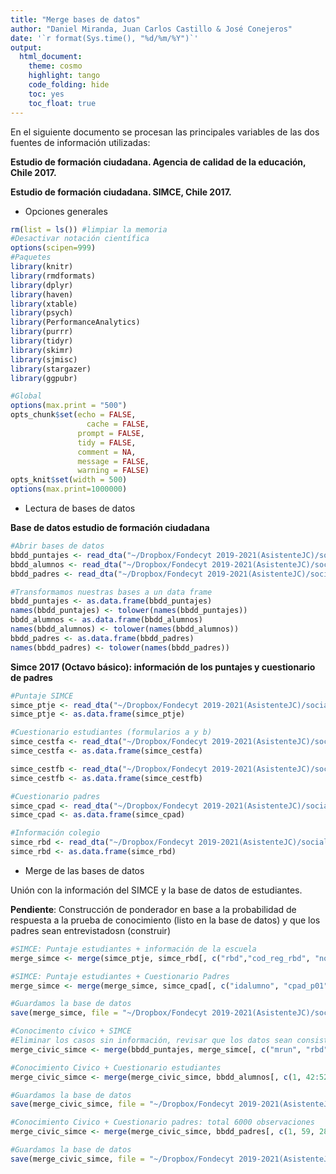 ```yaml
---
title: "Merge bases de datos"
author: "Daniel Miranda, Juan Carlos Castillo & José Conejeros"
date: '`r format(Sys.time(), "%d/%m/%Y")`'
output: 
  html_document:
    theme: cosmo
    highlight: tango
    code_folding: hide
    toc: yes
    toc_float: true
---
```


En el siguiente documento se procesan las principales variables de las dos fuentes de información utilizadas: 

**Estudio de formación ciudadana. Agencia de calidad de la educación, Chile 2017.**

**Estudio de formación ciudadana. SIMCE, Chile 2017.**

+ Opciones generales 

```r
rm(list = ls()) #limpiar la memoria
#Desactivar notación científica
options(scipen=999)
#Paquetes
library(knitr)
library(rmdformats)
library(dplyr)
library(haven)
library(xtable) 
library(psych)
library(PerformanceAnalytics)
library(purrr)
library(tidyr)
library(skimr)
library(sjmisc)
library(stargazer)
library(ggpubr)

#Global
options(max.print = "500")
opts_chunk$set(echo = FALSE,
	             cache = FALSE,
               prompt = FALSE,       
               tidy = FALSE,
               comment = NA,
               message = FALSE,
               warning = FALSE)
opts_knit$set(width = 500)
options(max.print=1000000)
```

+ Lectura de bases de datos

**Base de datos estudio de formación ciudadana** 

```r
#Abrir bases de datos
bbdd_puntajes <- read_dta("~/Dropbox/Fondecyt 2019-2021(AsistenteJC)/socializacion_politica_adolescentes/Data/OriginalData/Agencia2017/alumnosFc_mrun.dta")
bbdd_alumnos <- read_dta("~/Dropbox/Fondecyt 2019-2021(AsistenteJC)/socializacion_politica_adolescentes/Data/OriginalData/Agencia2017/cuestAlumnos.dta")
bbdd_padres <- read_dta("~/Dropbox/Fondecyt 2019-2021(AsistenteJC)/socializacion_politica_adolescentes/Data/OriginalData/Agencia2017/cuestPadres.dta")

#Transformamos nuestras bases a un data frame
bbdd_puntajes <- as.data.frame(bbdd_puntajes)
names(bbdd_puntajes) <- tolower(names(bbdd_puntajes)) 
bbdd_alumnos <- as.data.frame(bbdd_alumnos)
names(bbdd_alumnos) <- tolower(names(bbdd_alumnos)) 
bbdd_padres <- as.data.frame(bbdd_padres)
names(bbdd_padres) <- tolower(names(bbdd_padres)) 

```

**Simce 2017 (Octavo básico): información de los puntajes y cuestionario de padres**

```r
#Puntaje SIMCE
simce_ptje <- read_dta("~/Dropbox/Fondecyt 2019-2021(AsistenteJC)/socializacion_politica_adolescentes/Data/OriginalData/Simce2017/simce8b2017_alu_mrun_final_SEG.dta")
simce_ptje <- as.data.frame(simce_ptje)

#Cuestionario estudiantes (formularios a y b)
simce_cestfa <- read_dta("~/Dropbox/Fondecyt 2019-2021(AsistenteJC)/socializacion_politica_adolescentes/Data/OriginalData/Simce2017/simce8b2017_cestfa_final_SEG.dta")
simce_cestfa <- as.data.frame(simce_cestfa)

simce_cestfb <- read_dta("~/Dropbox/Fondecyt 2019-2021(AsistenteJC)/socializacion_politica_adolescentes/Data/OriginalData/Simce2017/simce8b2017_cestfb_final_SEG.dta")
simce_cestfb <- as.data.frame(simce_cestfb)

#Cuestionario padres 
simce_cpad <- read_dta("~/Dropbox/Fondecyt 2019-2021(AsistenteJC)/socializacion_politica_adolescentes/Data/OriginalData/Simce2017/simce8b2017_cpad_final_SEG.dta")
simce_cpad <- as.data.frame(simce_cpad)

#Información colegio
simce_rbd <- read_dta("~/Dropbox/Fondecyt 2019-2021(AsistenteJC)/socializacion_politica_adolescentes/Data/OriginalData/Simce2017/simce8b2017_rbd_final.dta")
simce_rbd <- as.data.frame(simce_rbd)
```

+ Merge de las bases de datos 

Unión con la información del SIMCE y la base de datos de estudiantes.

**Pendiente**: Construcción de ponderador en base a la probabilidad de respuesta a la prueba de conocimiento (listo en la base de datos) y que los padres sean entrevistadosn (construir)

```r
#SIMCE: Puntaje estudiantes + información de la escuela
merge_simce <- merge(simce_ptje, simce_rbd[, c("rbd","cod_reg_rbd", "nom_reg_rbd", "cod_com_rbd", "nom_com_rbd", "cod_depe1", "cod_depe2", "cod_grupo", "prom_lect8b_rbd", "prom_mate8b_rbd")], by="rbd")

#SIMCE: Puntaje estudiantes + Cuestionario Padres
merge_simce <- merge(merge_simce, simce_cpad[, c("idalumno", "cpad_p01", "cpad_p02", "cpad_p03", "cpad_p06", "cpad_p07","cpad_p05", "cpad_p10")], by="idalumno")

#Guardamos la base de datos
save(merge_simce, file = "~/Dropbox/Fondecyt 2019-2021(AsistenteJC)/socializacion_politica_adolescentes/Data/IntermediateData/Simce_modificada2017.Rdata")

#Conocimento cívico + SIMCE
#Eliminar los casos sin información, revisar que los datos sean consistentes entre bases de datos (género)
merge_civic_simce <- merge(bbdd_puntajes, merge_simce[, c("mrun", "rbd", "cod_curso", "gen_alu", "ptje_mate8b_alu", "ptje_lect8b_alu", "cod_reg_rbd", "nom_reg_rbd", "cod_com_rbd", "nom_com_rbd", "cod_depe1", "cod_depe2", "cod_grupo", "prom_lect8b_rbd", "prom_mate8b_rbd", "cpad_p01", "cpad_p02", "cpad_p03", "cpad_p06", "cpad_p07","cpad_p05", "cpad_p10")], by="mrun")

#Conocimiento Civico + Cuestionario estudiantes 
merge_civic_simce <- merge(merge_civic_simce, bbdd_alumnos[, c(1, 42:52, 85:91, 121:140, 181:202)], by="idalumno")

#Guardamos la base de datos
save(merge_civic_simce, file = "~/Dropbox/Fondecyt 2019-2021(AsistenteJC)/socializacion_politica_adolescentes/Data/IntermediateData/merge_civic_simce.Rdata")

#Conocimiento Civico + Cuestionario padres: total 6000 observaciones
merge_civic_simce <- merge(merge_civic_simce, bbdd_padres[, c(1, 59, 28:37, 89:101, 77:83, 60:76, 6, 5, 26, 12:21, 27)], by="idalumno")

#Guardamos la base de datos
save(merge_civic_simce, file = "~/Dropbox/Fondecyt 2019-2021(AsistenteJC)/socializacion_politica_adolescentes/Data/IntermediateData/civic_simce_analysis.Rdata")
```

